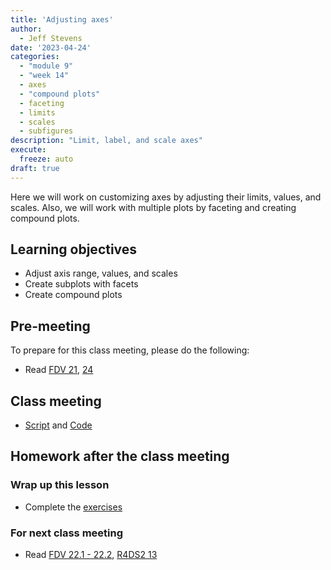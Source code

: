 ```yaml
---
title: 'Adjusting axes'
author:
  - Jeff Stevens
date: '2023-04-24'
categories: 
  - "module 9"
  - "week 14"
  - axes
  - "compound plots"
  - faceting
  - limits
  - scales
  - subfigures
description: "Limit, label, and scale axes"
execute:
  freeze: auto
draft: true
---
```


Here we will work on customizing axes by adjusting their limits, values, and scales. Also, we will work with multiple plots by faceting and creating compound plots.

## Learning objectives

* Adjust axis range, values, and scales
* Create subplots with facets
* Create compound plots

## Pre-meeting

To prepare for this class meeting, please do the following:

* Read [FDV 21](https://clauswilke.com/dataviz/multi-panel-figures.html){target='_blank'}, [24](https://clauswilke.com/dataviz/small-axis-labels.html){target='_blank'}

## Class meeting

* [Script](../../slides/36_axes.R){target="_blank"} and [Code](../../code/36_axes.html){target="_blank"}

## Homework after the class meeting
### Wrap up this lesson

* Complete the [exercises](https://jeffreyrstevens.shinyapps.io/dpavir2023_36_axes/){target='_blank'}

### For next class meeting

* Read [FDV 22.1 - 22.2](https://clauswilke.com/dataviz/figure-titles-captions.html){target='_blank'}, [R4DS2 13](https://r4ds.hadley.nz/communication.html){target='_blank'}
